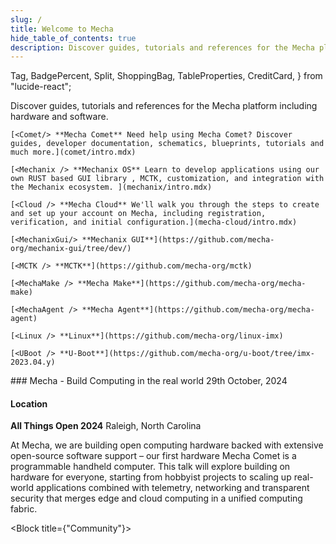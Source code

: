 ```yaml
---
slug: /
title: Welcome to Mecha
hide_table_of_contents: true
description: Discover guides, tutorials and references for the Mecha platform including hardware and software
---
```


<style>
  {`
    /* Hack to prevent overflow, not possible to have it on other pages due to position sticky used in TOC */
    main .container {
        position: relative;
        overflow: hidden;
    }
`}
</style>



  Tag,
  BadgePercent,
  Split,
  ShoppingBag,
  TableProperties,
  CreditCard,
} from "lucide-react";



Discover guides, tutorials and references for the Mecha platform including hardware and software.

<Block>

<CardGrid>

    [<Comet/> **Mecha Comet** Need help using Mecha Comet? Discover guides, developer documentation, schematics, blueprints, tutorials and much more.](comet/intro.mdx)

    [<Mechanix /> **Mechanix OS** Learn to develop applications using our own RUST based GUI library , MCTK, customization, and integration with the Mechanix ecosystem. ](mechanix/intro.mdx)

    [<Cloud /> **Mecha Cloud** We'll walk you through the steps to create and set up your account on Mecha, including registration, verification, and initial configuration.](mecha-cloud/intro.mdx)

</CardGrid>

</Block>

<Block title="Open Source Projects" direction="vertical">

<SmallGrid>

    [<MechanixGui/> **Mechanix GUI**](https://github.com/mecha-org/mechanix-gui/tree/dev/)

    [<MCTK /> **MCTK**](https://github.com/mecha-org/mctk)

    [<MechaMake /> **Mecha Make**](https://github.com/mecha-org/mecha-make)

    [<MechaAgent /> **Mecha Agent**](https://github.com/mecha-org/mecha-agent)

    [<Linux /> **Linux**](https://github.com/mecha-org/linux-imx)

    [<UBoot /> **U-Boot**](https://github.com/mecha-org/u-boot/tree/imx-2023.04.y)

</SmallGrid>

</Block>

<Block title="Technical Talks" direction="vertical">

  <Talks>
  ### Mecha - Build Computing in the real world
29th October, 2024

#### Location
**All Things Open 2024**
Raleigh, North Carolina

At Mecha, we are building open computing hardware backed with extensive open-source software support – our first hardware Mecha Comet is a programmable handheld computer. This talk will explore building on hardware for everyone, starting from hobbyist projects to scaling up real-world applications combined with telemetry, networking and transparent security that merges edge and cloud computing in a unified computing fabric.
  </Talks>

</Block>

<Block title={"Community"}>
  <Apps />
</Block>

